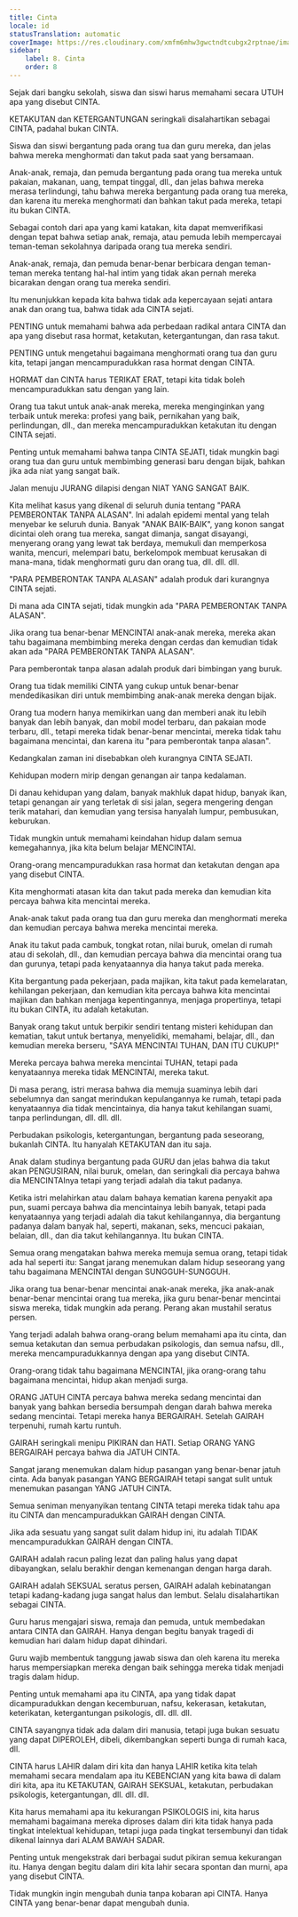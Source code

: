 ```yaml
---
title: Cinta
locale: id
statusTranslation: automatic
coverImage: https://res.cloudinary.com/xmfm6mhw3gwctndtcubgx2rptnae/image/upload/v1740337243/small_cover_educacion_fundamental_a051170f1c.webp
sidebar:
    label: 8. Cinta
    order: 8
---
```

Sejak dari bangku sekolah, siswa dan siswi harus memahami secara UTUH apa yang disebut CINTA.

KETAKUTAN dan KETERGANTUNGAN seringkali disalahartikan sebagai CINTA, padahal bukan CINTA.

Siswa dan siswi bergantung pada orang tua dan guru mereka, dan jelas bahwa mereka menghormati dan takut pada saat yang bersamaan.

Anak-anak, remaja, dan pemuda bergantung pada orang tua mereka untuk pakaian, makanan, uang, tempat tinggal, dll., dan jelas bahwa mereka merasa terlindungi, tahu bahwa mereka bergantung pada orang tua mereka, dan karena itu mereka menghormati dan bahkan takut pada mereka, tetapi itu bukan CINTA.

Sebagai contoh dari apa yang kami katakan, kita dapat memverifikasi dengan tepat bahwa setiap anak, remaja, atau pemuda lebih mempercayai teman-teman sekolahnya daripada orang tua mereka sendiri.

Anak-anak, remaja, dan pemuda benar-benar berbicara dengan teman-teman mereka tentang hal-hal intim yang tidak akan pernah mereka bicarakan dengan orang tua mereka sendiri.

Itu menunjukkan kepada kita bahwa tidak ada kepercayaan sejati antara anak dan orang tua, bahwa tidak ada CINTA sejati.

PENTING untuk memahami bahwa ada perbedaan radikal antara CINTA dan apa yang disebut rasa hormat, ketakutan, ketergantungan, dan rasa takut.

PENTING untuk mengetahui bagaimana menghormati orang tua dan guru kita, tetapi jangan mencampuradukkan rasa hormat dengan CINTA.

HORMAT dan CINTA harus TERIKAT ERAT, tetapi kita tidak boleh mencampuradukkan satu dengan yang lain.

Orang tua takut untuk anak-anak mereka, mereka menginginkan yang terbaik untuk mereka: profesi yang baik, pernikahan yang baik, perlindungan, dll., dan mereka mencampuradukkan ketakutan itu dengan CINTA sejati.

Penting untuk memahami bahwa tanpa CINTA SEJATI, tidak mungkin bagi orang tua dan guru untuk membimbing generasi baru dengan bijak, bahkan jika ada niat yang sangat baik.

Jalan menuju JURANG dilapisi dengan NIAT YANG SANGAT BAIK.

Kita melihat kasus yang dikenal di seluruh dunia tentang "PARA PEMBERONTAK TANPA ALASAN". Ini adalah epidemi mental yang telah menyebar ke seluruh dunia. Banyak "ANAK BAIK-BAIK", yang konon sangat dicintai oleh orang tua mereka, sangat dimanja, sangat disayangi, menyerang orang yang lewat tak berdaya, memukuli dan memperkosa wanita, mencuri, melempari batu, berkelompok membuat kerusakan di mana-mana, tidak menghormati guru dan orang tua, dll. dll. dll.

"PARA PEMBERONTAK TANPA ALASAN" adalah produk dari kurangnya CINTA sejati.

Di mana ada CINTA sejati, tidak mungkin ada "PARA PEMBERONTAK TANPA ALASAN".

Jika orang tua benar-benar MENCINTAI anak-anak mereka, mereka akan tahu bagaimana membimbing mereka dengan cerdas dan kemudian tidak akan ada "PARA PEMBERONTAK TANPA ALASAN".

Para pemberontak tanpa alasan adalah produk dari bimbingan yang buruk.

Orang tua tidak memiliki CINTA yang cukup untuk benar-benar mendedikasikan diri untuk membimbing anak-anak mereka dengan bijak.

Orang tua modern hanya memikirkan uang dan memberi anak itu lebih banyak dan lebih banyak, dan mobil model terbaru, dan pakaian mode terbaru, dll., tetapi mereka tidak benar-benar mencintai, mereka tidak tahu bagaimana mencintai, dan karena itu "para pemberontak tanpa alasan".

Kedangkalan zaman ini disebabkan oleh kurangnya CINTA SEJATI.

Kehidupan modern mirip dengan genangan air tanpa kedalaman.

Di danau kehidupan yang dalam, banyak makhluk dapat hidup, banyak ikan, tetapi genangan air yang terletak di sisi jalan, segera mengering dengan terik matahari, dan kemudian yang tersisa hanyalah lumpur, pembusukan, keburukan.

Tidak mungkin untuk memahami keindahan hidup dalam semua kemegahannya, jika kita belum belajar MENCINTAI.

Orang-orang mencampuradukkan rasa hormat dan ketakutan dengan apa yang disebut CINTA.

Kita menghormati atasan kita dan takut pada mereka dan kemudian kita percaya bahwa kita mencintai mereka.

Anak-anak takut pada orang tua dan guru mereka dan menghormati mereka dan kemudian percaya bahwa mereka mencintai mereka.

Anak itu takut pada cambuk, tongkat rotan, nilai buruk, omelan di rumah atau di sekolah, dll., dan kemudian percaya bahwa dia mencintai orang tua dan gurunya, tetapi pada kenyataannya dia hanya takut pada mereka.

Kita bergantung pada pekerjaan, pada majikan, kita takut pada kemelaratan, kehilangan pekerjaan, dan kemudian kita percaya bahwa kita mencintai majikan dan bahkan menjaga kepentingannya, menjaga propertinya, tetapi itu bukan CINTA, itu adalah ketakutan.

Banyak orang takut untuk berpikir sendiri tentang misteri kehidupan dan kematian, takut untuk bertanya, menyelidiki, memahami, belajar, dll., dan kemudian mereka berseru, "SAYA MENCINTAI TUHAN, DAN ITU CUKUP!"

Mereka percaya bahwa mereka mencintai TUHAN, tetapi pada kenyataannya mereka tidak MENCINTAI, mereka takut.

Di masa perang, istri merasa bahwa dia memuja suaminya lebih dari sebelumnya dan sangat merindukan kepulangannya ke rumah, tetapi pada kenyataannya dia tidak mencintainya, dia hanya takut kehilangan suami, tanpa perlindungan, dll. dll. dll.

Perbudakan psikologis, ketergantungan, bergantung pada seseorang, bukanlah CINTA. Itu hanyalah KETAKUTAN dan itu saja.

Anak dalam studinya bergantung pada GURU dan jelas bahwa dia takut akan PENGUSIRAN, nilai buruk, omelan, dan seringkali dia percaya bahwa dia MENCINTAInya tetapi yang terjadi adalah dia takut padanya.

Ketika istri melahirkan atau dalam bahaya kematian karena penyakit apa pun, suami percaya bahwa dia mencintainya lebih banyak, tetapi pada kenyataannya yang terjadi adalah dia takut kehilangannya, dia bergantung padanya dalam banyak hal, seperti, makanan, seks, mencuci pakaian, belaian, dll., dan dia takut kehilangannya. Itu bukan CINTA.

Semua orang mengatakan bahwa mereka memuja semua orang, tetapi tidak ada hal seperti itu: Sangat jarang menemukan dalam hidup seseorang yang tahu bagaimana MENCINTAI dengan SUNGGUH-SUNGGUH.

Jika orang tua benar-benar mencintai anak-anak mereka, jika anak-anak benar-benar mencintai orang tua mereka, jika guru benar-benar mencintai siswa mereka, tidak mungkin ada perang. Perang akan mustahil seratus persen.

Yang terjadi adalah bahwa orang-orang belum memahami apa itu cinta, dan semua ketakutan dan semua perbudakan psikologis, dan semua nafsu, dll., mereka mencampuradukkannya dengan apa yang disebut CINTA.

Orang-orang tidak tahu bagaimana MENCINTAI, jika orang-orang tahu bagaimana mencintai, hidup akan menjadi surga.

ORANG JATUH CINTA percaya bahwa mereka sedang mencintai dan banyak yang bahkan bersedia bersumpah dengan darah bahwa mereka sedang mencintai. Tetapi mereka hanya BERGAIRAH. Setelah GAIRAH terpenuhi, rumah kartu runtuh.

GAIRAH seringkali menipu PIKIRAN dan HATI. Setiap ORANG YANG BERGAIRAH percaya bahwa dia JATUH CINTA.

Sangat jarang menemukan dalam hidup pasangan yang benar-benar jatuh cinta. Ada banyak pasangan YANG BERGAIRAH tetapi sangat sulit untuk menemukan pasangan YANG JATUH CINTA.

Semua seniman menyanyikan tentang CINTA tetapi mereka tidak tahu apa itu CINTA dan mencampuradukkan GAIRAH dengan CINTA.

Jika ada sesuatu yang sangat sulit dalam hidup ini, itu adalah TIDAK mencampuradukkan GAIRAH dengan CINTA.

GAIRAH adalah racun paling lezat dan paling halus yang dapat dibayangkan, selalu berakhir dengan kemenangan dengan harga darah.

GAIRAH adalah SEKSUAL seratus persen, GAIRAH adalah kebinatangan tetapi kadang-kadang juga sangat halus dan lembut. Selalu disalahartikan sebagai CINTA.

Guru harus mengajari siswa, remaja dan pemuda, untuk membedakan antara CINTA dan GAIRAH. Hanya dengan begitu banyak tragedi di kemudian hari dalam hidup dapat dihindari.

Guru wajib membentuk tanggung jawab siswa dan oleh karena itu mereka harus mempersiapkan mereka dengan baik sehingga mereka tidak menjadi tragis dalam hidup.

Penting untuk memahami apa itu CINTA, apa yang tidak dapat dicampuradukkan dengan kecemburuan, nafsu, kekerasan, ketakutan, keterikatan, ketergantungan psikologis, dll. dll. dll.

CINTA sayangnya tidak ada dalam diri manusia, tetapi juga bukan sesuatu yang dapat DIPEROLEH, dibeli, dikembangkan seperti bunga di rumah kaca, dll.

CINTA harus LAHIR dalam diri kita dan hanya LAHIR ketika kita telah memahami secara mendalam apa itu KEBENCIAN yang kita bawa di dalam diri kita, apa itu KETAKUTAN, GAIRAH SEKSUAL, ketakutan, perbudakan psikologis, ketergantungan, dll. dll. dll.

Kita harus memahami apa itu kekurangan PSIKOLOGIS ini, kita harus memahami bagaimana mereka diproses dalam diri kita tidak hanya pada tingkat intelektual kehidupan, tetapi juga pada tingkat tersembunyi dan tidak dikenal lainnya dari ALAM BAWAH SADAR.

Penting untuk mengekstrak dari berbagai sudut pikiran semua kekurangan itu. Hanya dengan begitu dalam diri kita lahir secara spontan dan murni, apa yang disebut CINTA.

Tidak mungkin ingin mengubah dunia tanpa kobaran api CINTA. Hanya CINTA yang benar-benar dapat mengubah dunia.

